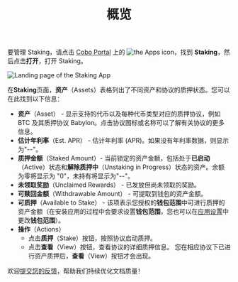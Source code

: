 ﻿---
title: "概览"
sidebarTitle: "概览"
lang: "zh-hans"
description: "掌握 Staking 应用的管理方法，查看不同资产和协议的质押状态，获取实时更新的信息。"
---
要管理 Staking，请点击 [Cobo Portal](https://portal.cobo.com/login) 上的 <img src="/en/images/common/icon_apps.svg" className="icon" alt="the Apps icon"/>，找到 **Staking**，然后点击**打开**，打开 Staking。

<img src="/en/images/portal-apps/staking/staking_overview.png" className="screenshot_full_screen" alt="Landing page of the Staking App"/>

在**Staking**页面，**资产**（Assets）表格列出了不同资产和协议的质押状态。您可以在此找到以下信息：

- **资产**（Asset） - 显示支持的代币以及每种代币类型对应的质押协议，例如 BTC 及其质押协议 Babylon。点击协议图标或名称可以了解有关协议的更多信息。
- **估计年利率**（Est. APR） - 估计年利率 (APR)。如果没有年利率数据，则显示为"--"。
- **质押金额**（Staked Amount）- 当前锁定的资产金额，包括处于**已启动**（Active）状态和**解除质押中**（Unstaking in Progress）状态的资产。余额为零将显示为 "0"，未持有将显示为"--"。
- **未领取奖励**（Unclaimed Rewards） - 已发放但尚未领取的奖励。 
- **可赎回金额**（Withdrawable Amount） - 可提取到钱包的资产金额。
- **可质押**（Available to Stake） - 该项表示您授权的**钱包范围**中可进行质押的资产金额（在安装应用的过程中会要求设置**钱包范围**，您也可以在[应用设置](/cn/portal/portal-apps/app-settings)中更改**钱包范围**）。
- **操作**（Actions）
    - 点击**质押**（Stake）按钮，按照协议启动质押。
    - 点击**查看**（View）按钮，查看协议的详细质押信息。
    <Info>您在相应协议下已进行资产质押后，**查看**（View）按钮才会出现。</Info>

<Tip>欢迎[提交您的反馈](https://forms.zohopublic.com/cobo/form/DocumentFeedbackForm/formperma/QvLOhxJv1_JMsJ-1dleZ8Itb_7rzN-LtgvsDdxosoVI?referrername=manuals)，帮助我们持续优化文档质量！</Tip>